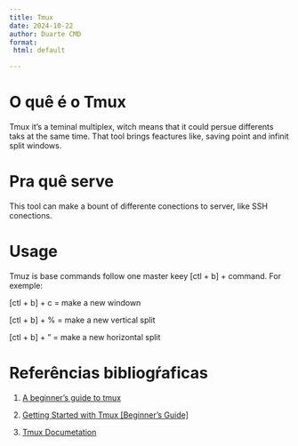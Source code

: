 ```yaml
---
title: Tmux
date: 2024-10-22
author: Duarte CMD
format:
 html: default

---
```


# O quê é o Tmux

Tmux it's a teminal multiplex, witch means that it could persue differents taks at the same time. That tool brings feactures like, saving point and infinit split windows.


# Pra quê serve

This tool can make a bount of differente conections to server, like SSH conections. 

# Usage

Tmuz is base commands follow one master keey [ctl + b] + command. For exemple:

[ctl + b] + c = make a new windown

[ctl + b] + % = make a new vertical split

[ctl + b] + " = make a new horizontal split

# Referências bibliogŕaficas

1. [A beginner's guide to tmux](https://www.redhat.com/en/blog/introduction-tmux-linux) 

2. [Getting Started with Tmux [Beginner's Guide]](https://linuxhandbook.com/tmux/)

3. [Tmux Documetation](https://github.com/tmux/tmux/wiki/Getting-Started)

